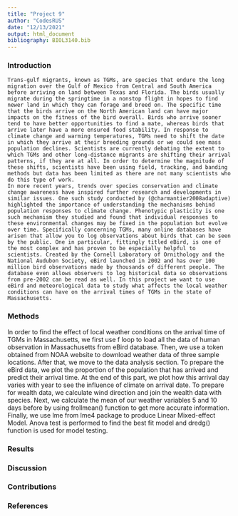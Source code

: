 ```yaml
---
title: "Project 9"
author: "CodesRUS"
date: "12/13/2021"
output: html_document
bibliography: BIOL3140.bib
---
```



### Introduction
	Trans-gulf migrants, known as TGMs, are species that endure the long migration over the Gulf of Mexico from Central and South America before arriving on land between Texas and Florida. The birds usually migrate during the springtime in a nonstop flight in hopes to find newer land in which they can forage and breed on. The specific time that the birds arrive on the North American land can have major impacts on the fitness of the bird overall. Birds who arrive sooner tend to have better opportunities to find a mate, whereas birds that arrive later have a more ensured food stability. In response to climate change and warming temperatures, TGMs need to shift the date in which they arrive at their breeding grounds or we could see mass population declines. Scientists are currently debating the extent to which TGMs and other long-distance migrants are shifting their arrival patterns, if they are at all. In order to determine the magnitude of these shifts, scientists have been using field, tracking, and banding methods but data has been limited as there are not many scientists who do this type of work.
	In more recent years, trends over species conservation and climate change awareness have inspired further research and developments in similar issues. One such study conducted by (@charmantier2008adaptive) highlighted the importance of understanding the mechanisms behind population responses to climate change. Phenotypic plasticity is one such mechanism they studied and found that individual responses to these environmental changes may be fixed in the population but evolve over time. Specifically concerning TGMs, many online databases have arisen that allow you to log observations about birds that can be seen by the public. One in particular, fittingly titled eBird, is one of the most complex and has proven to be especially helpful to scientists. Created by the Cornell Laboratory of Ornithology and the National Audubon Society, eBird launched in 2002 and has over 100 million bird observations made by thousands of different people. The database even allows observers to log historical data so observations from pre-2002 can be read as well. In this project we want to use eBird and meteorological data to study what affects the local weather conditions can have on the arrival times of TGMs in the state of Massachusetts.

### Methods

In order to find the effect of local weather conditions on the arrival time of TGMs in Massachusetts, we first use f loop to load all the data of human observation in Massachusetts from eBird database. Then, we use a token obtained from NOAA website to download weather data of three sample locations. After that, we move to the data analysis section. To prepare the eBird data, we plot the proportion of the population that has arrived and predict their arrival time. At the end of this part, we plot how this arrival day varies with year to see the influence of climate on arrival date. To prepare for wealth data, we calculate wind direction and join the wealth data with species. Next, we calculate the mean of our weather variables 5 and 10 days before by using frollmean() function to get more accurate information. Finally, we use lme from lme4 package to produce Linear Mixed-effect Model. Anova test is performed to find the best fit model and dredg() function is used for model testing. 

### Results

### Discussion

### Contributions

### References